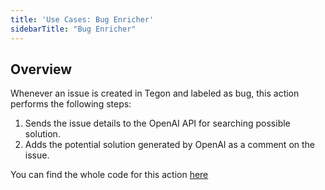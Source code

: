 ```yaml
---
title: 'Use Cases: Bug Enricher'
sidebarTitle: "Bug Enricher"
---
```


## Overview

Whenever an issue is created in Tegon and labeled as bug, this action performs the following steps:
1. Sends the issue details to the OpenAI API for searching possible solution.
2. Adds the potential solution generated by OpenAI as a comment on the issue.


<Tip>You can find the whole code for this action [here](https://github.com/tegonhq/tegon/tree/main/actions/bug-enricher)</Tip>